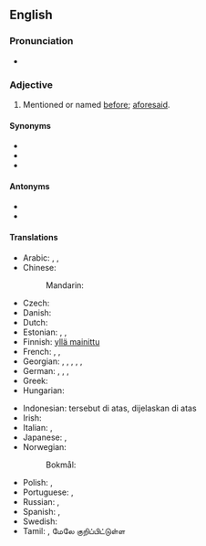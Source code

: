 {{also|abovementioned}}
==English==

===Pronunciation===
* {{a|US}} {{IPA|en|/əˈbʌvˌmɛnʃn̩d/}}

===Adjective===
{{en-adj|head=[[above]]-[[mentioned]]|-}}

# Mentioned or named [[before]]; [[aforesaid]].

====Synonyms====
* {{l|en|above-named}}
* {{l|en|abovementioned}}
* {{l|en|aforementioned}}

====Antonyms====
* {{l|en|following}}
* {{l|en|undermentioned}}

====Translations====
{{trans-top|mentioned or named before; aforesaid}}
* Arabic: {{t|ar|الْمَذْكُورُ آنِفًا}}, {{t|ar|السًّابِقُ ذِكْرُهُ}}, {{t|ar|السَّابِقُ الذِّكْرِ}}
* Chinese:
*: Mandarin: {{t+|cmn|上述|alt=上述的|tr=shàngshù de|sc=Hani}}
* Czech: {{t|cs|výše zmíněný}}
* Danish: {{t+|da|ovennævnt}}
* Dutch: {{t+|nl|bovenvermeld}}
* Estonian: {{t|et|ülalnimetatud}}, {{t|et|eelmainitud}}, {{t|et|ülalmainitud}}
* Finnish: [[yllä mainittu]]
* French: {{t+|fr|susmentionné}}, {{t+|fr|précité}}, {{t+|fr|susdit}}
* Georgian: {{t|ka|ზემოხსენებული}}, {{t|ka|ზემოაღნიშნული}}, {{t|ka|ზემოთქმული}}, {{t|ka|ზემოთხსენებული}}, {{t|ka|ზემონაჩვენები}}, {{t|ka|ზემოდასახელებული}}
* German: {{t|de|obengenannt}}, {{t+|de|oben genannt}}, {{t|de|obenerwähnt}}, {{t+|de|oben erwähnt}}
* Greek: {{t|el|προαναφερθείς|m}}
* Hungarian: {{t|hu|fentemlített}}
{{trans-mid}}
* Indonesian: tersebut di atas, dijelaskan di atas
* Irish: {{t|ga|thuasluaite}}
* Italian: {{t+|it|suddetto}}, {{t+|it|succitato}}
* Japanese: {{t+|ja|上述|tr=じょうじゅつ, jōjutsu|sc=Jpan}}, {{t|ja|上で述べた|tr=うえでのべた, uede nobeta|sc=Jpan}}
* Norwegian:
*: Bokmål: {{t|nb|ovennevnt}}
* Polish: {{t|pl|powyższy}}, {{t|pl|wyżej wymieniony}}
* Portuguese: {{t|pt|supracitado}}, {{t+|pt|supramencionado|m}}
* Russian: {{t+|ru|вышеупомя́нутый}}, {{t+|ru|вышеука́занный}}
* Spanish: {{t|es|sobredicho}}, {{t+|es|antedicho}}
* Swedish: {{t+|sv|ovannämnd}}
* Tamil: {{t-check|ta|‎மேலே குறிப்பிடப்பட்ட}}, மேலே குறிப்பிட்டுள்ள
{{trans-bottom}}
